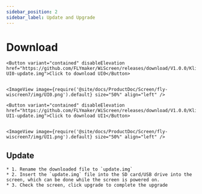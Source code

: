 ```yaml
---
sidebar_position: 2
sidebar_label: Update and Upgrade
---
```





# Download
    <Button variant="contained" disableElevation href="https://github.com/FLYmaker/WiScreen/releases/download/V1.0.0/Klipper-UI0-update.img">Click to download UI0</Button>
    

    <ImageView image={require('@site/docs/ProductDoc/Screen/fly-wiscreen7/img/UI0.png').default} size="50%" align="left" />

    <Button variant="contained" disableElevation href="https://github.com/FLYmaker/WiScreen/releases/download/V1.0.0/Klipper-UI1-update.img">Click to download UI1</Button>
   

    <ImageView image={require('@site/docs/ProductDoc/Screen/fly-wiscreen7/img/UI1.png').default} size="50%" align="left" />

## Update
    * 1. Rename the downloaded file to `update.img`
    * 2. Insert the `update.img` file into the SD card/USB drive into the screen, which can be done while the screen is powered on.
    * 3. Check the screen, click upgrade to complete the upgrade

